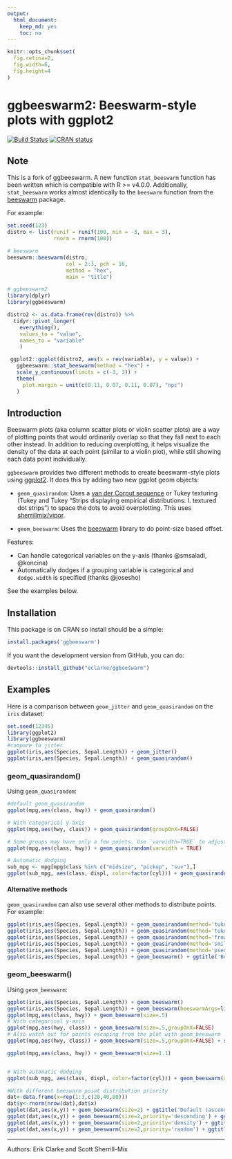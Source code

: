```yaml
---
output: 
  html_document: 
    keep_md: yes
    toc: no
---
```


```r
knitr::opts_chunk$set(
  fig.retina=2,
  fig.width=6,
  fig.height=4
)
```

# ggbeeswarm2: Beeswarm-style plots with ggplot2

[![Build Status](https://travis-ci.org/eclarke/ggbeeswarm.svg?branch=master)](https://travis-ci.org/eclarke/ggbeeswarm)
[![CRAN status](https://www.r-pkg.org/badges/version/ggbeeswarm)](https://cran.r-project.org/package=ggbeeswarm)

## Note

This is a fork of ggbeeswarm. A new function `stat_beeswarm` function has been 
written which is compatible with R >= v4.0.0. Additionally, `stat_beeswarm` 
works almost identically to the `beeswarm` function from the 
[beeswarm](https://cran.r-project.org/web/packages/beeswarm/index.html) package.

For example:

```r
set.seed(123)
distro <- list(runif = runif(100, min = -3, max = 3), 
               rnorm = rnorm(100))

# beeswarm
beeswarm::beeswarm(distro, 
                   col = 2:3, pch = 16,
                   method = "hex",
                   main = "title")

# ggbeeswarm2
library(dplyr)
library(ggbeeswarm)

distro2 <- as.data.frame(rev(distro)) %>% 
  tidyr::pivot_longer(
    everything(), 
    values_to = "value", 
    names_to = "variable"
    )

 ggplot2::ggplot(distro2, aes(x = rev(variable), y = value)) + 
   ggbeeswarm::stat_beeswarm(method = "hex") + 
   scale_y_continuous(limits = c(-3, 3)) + 
   theme(
     plot.margin = unit(c(0.11, 0.07, 0.11, 0.07), "npc")
   )
```


## Introduction
Beeswarm plots (aka column scatter plots or violin scatter plots) are a way of plotting points that would ordinarily overlap so that they fall next to each other instead. In addition to reducing overplotting, it helps visualize the density of the data at each point (similar to a violin plot), while still showing each data point individually.

`ggbeeswarm` provides two different methods to create beeswarm-style plots using [ggplot2](http://ggplot2.org). It does this by adding two new ggplot geom objects:

- `geom_quasirandom`: Uses a [van der Corput sequence](http://en.wikipedia.org/wiki/Van_der_Corput_sequence) or Tukey texturing (Tukey and Tukey "Strips displaying empirical distributions: I. textured dot strips") to space the dots to avoid overplotting. This uses [sherrillmix/vipor](https://github.com/sherrillmix/vipor).

- `geom_beeswarm`: Uses the [beeswarm](https://cran.r-project.org/web/packages/beeswarm/index.html) library to do point-size based offset. 

Features: 

- Can handle categorical variables on the y-axis (thanks @smsaladi, @koncina)
- Automatically dodges if a grouping variable is categorical and `dodge.width` is specified (thanks @josesho)

See the examples below.


## Installation

This package is on CRAN so install should be a simple:
```r
install.packages('ggbeeswarm')
```

If you want the development version from GitHub, you can do:

```r
devtools::install_github("eclarke/ggbeeswarm")
```

## Examples
Here is a comparison between `geom_jitter` and `geom_quasirandom` on the `iris` dataset:
```r
set.seed(12345)
library(ggplot2)
library(ggbeeswarm)
#compare to jitter
ggplot(iris,aes(Species, Sepal.Length)) + geom_jitter()
ggplot(iris,aes(Species, Sepal.Length)) + geom_quasirandom()
```

### geom_quasirandom()

Using `geom_quasirandom`:
```r

#default geom_quasirandom
ggplot(mpg,aes(class, hwy)) + geom_quasirandom()

# With categorical y-axis
ggplot(mpg,aes(hwy, class)) + geom_quasirandom(groupOnX=FALSE)

# Some groups may have only a few points. Use `varwidth=TRUE` to adjust width dynamically.
ggplot(mpg,aes(class, hwy)) + geom_quasirandom(varwidth = TRUE)

# Automatic dodging
sub_mpg <- mpg[mpg$class %in% c("midsize", "pickup", "suv"),]
ggplot(sub_mpg, aes(class, displ, color=factor(cyl))) + geom_quasirandom(dodge.width=1)
```

#### Alternative methods
`geom_quasirandom` can also use several other methods to distribute points. For example:
```r
ggplot(iris,aes(Species, Sepal.Length)) + geom_quasirandom(method='tukey') + ggtitle('Tukey texture')
ggplot(iris,aes(Species, Sepal.Length)) + geom_quasirandom(method='tukeyDense') + ggtitle('Tukey + density')
ggplot(iris,aes(Species, Sepal.Length)) + geom_quasirandom(method='frowney') + ggtitle('Banded frowns')
ggplot(iris,aes(Species, Sepal.Length)) + geom_quasirandom(method='smiley') + ggtitle('Banded smiles')
ggplot(iris,aes(Species, Sepal.Length)) + geom_quasirandom(method='pseudorandom') + ggtitle('Jittered density')
ggplot(iris,aes(Species, Sepal.Length)) + geom_beeswarm() + ggtitle('Beeswarm')
```

### geom_beeswarm()

Using `geom_beeswarm`:
```r

ggplot(iris,aes(Species, Sepal.Length)) + geom_beeswarm()
ggplot(iris,aes(Species, Sepal.Length)) + geom_beeswarm(beeswarmArgs=list(side=1))
ggplot(mpg,aes(class, hwy)) + geom_beeswarm(size=.5)
# With categorical y-axis
ggplot(mpg,aes(hwy, class)) + geom_beeswarm(size=.5,groupOnX=FALSE)
# Also watch out for points escaping from the plot with geom_beeswarm
ggplot(mpg,aes(hwy, class)) + geom_beeswarm(size=.5,groupOnX=FALSE) + scale_y_discrete(expand=expand_scale(add=c(0.5,1)))

ggplot(mpg,aes(class, hwy)) + geom_beeswarm(size=1.1)


# With automatic dodging
ggplot(sub_mpg, aes(class, displ, color=factor(cyl))) + geom_beeswarm(dodge.width=0.5)

#With different beeswarm point distribution priority
dat<-data.frame(x=rep(1:3,c(20,40,80)))
dat$y<-rnorm(nrow(dat),dat$x)
ggplot(dat,aes(x,y)) + geom_beeswarm(size=2) + ggtitle('Default (ascending)') + scale_x_continuous(expand=expand_scale(add=c(0.5,.5)))
ggplot(dat,aes(x,y)) + geom_beeswarm(size=2,priority='descending') + ggtitle('Descending') + scale_x_continuous(expand=expand_scale(add=c(0.5,.5)))
ggplot(dat,aes(x,y)) + geom_beeswarm(size=2,priority='density') + ggtitle('Density') + scale_x_continuous(expand=expand_scale(add=c(0.5,.5)))
ggplot(dat,aes(x,y)) + geom_beeswarm(size=2,priority='random') + ggtitle('Random') + scale_x_continuous(expand=expand_scale(add=c(0.5,.5)))
```


------
Authors: Erik Clarke and Scott Sherrill-Mix

